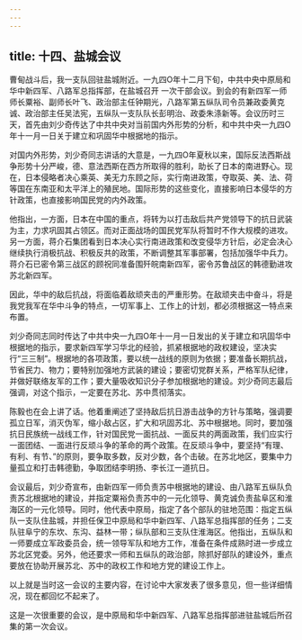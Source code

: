 ```yaml
---
---
---
```

title: 十四、盐城会议
---



曹甸战斗后，我一支队回驻盐城附近。一九四O年十二月下旬，中共中央中原局和华中新四军、八路军总指挥部，在盐城召开 一次干部会议。到会的有新四军一师师长粟裕、副师长叶飞、政治部主任钟期光，八路军第五纵队司令员兼政委黄克诚、政治部主任吴法宪，五纵队一支队队长彭明治、政委朱涤新等。会议历时三天，首先由刘少奇传达了中共中央对当前国内外形势的分析，和中共中央一九四O年十一月一日关于建立和巩固华中根据地的指示。

对国内外形势，刘少奇同志讲话的大意是，一九四O年夏秋以来，国际反法西斯战争形势十分严峻，德、意法西斯在西方所取得的胜利，助长了日本的南进野心。现在，日本侵略者决心乘英、美无力东顾之际，实行南进政策，夺取英、美、法、荷等国在东南亚和太平洋上的殖民地。国际形势的这些变化，直接影响日本侵华的方针政策，也直接影响国民党的内外政策。

他指出，一方面，日本在中国的重点，将转为以打击敌后共产党领导下的抗日武装为主，力求巩固其占领区。而对正面战场的国民党军队将暂时不作大规模的进攻。另一方面，蒋介石集团看到日本决心实行南进政策和改变侵华方针后，必定会决心继续执行消极抗战、积极反共的政策，不断调整其军事部署，包括加强华中兵力。蒋介石已密令第三战区的顾祝同准备围歼皖南新四军，密令苏鲁战区的韩德勤进攻苏北新四军。

因此，华中的敌后抗战，将面临着敌顽夹击的严重形势。在敌顽夹击中奋斗，将是我党我军在华中斗争的特点，一切军事上、工作上的计划，都必须根据这一特点来布置。

刘少奇同志同时传达了中共中央一九四O年十一月一日发出的关于建立和巩固华中根据地的指示，要求新四军学习华北的经验，抓紧根据地的政权建设，坚决实行“三三制”。根据地的各项政策，要以统一战线的原则为依据；要准备长期抗战，节省民力、物力；要特别加强地方武装的建设；要密切党群关系，严格军队纪律，并做好联络友军的工作；要大量吸收知识分子参加根据地的建设。刘少奇同志最后强调，对这个指示，一定要在苏北、苏中贯彻落实。

陈毅也在会上讲了话。他着重阐述了坚持敌后抗日游击战争的方针与策略，强调要孤立日军，消灭伪军，缩小敌占区，扩大和巩固苏北、苏中根据地。同时，要加强抗日民族统一战线工作，针对国民党一面抗战、一面反共的两面政策，我们应实行一面团结、一面进行反顽斗争的革命的两个政策。在反顽斗争中，要坚持“有理、有利、有节、”的原则，要争取多数，反对少数，各个击破。在苏北地区，要集中力量孤立和打击韩德勤，争取团结李明扬、李长江一道抗日。

会议最后，刘少奇宣布，由新四军一师负责苏中根据地的建设、由八路军五纵队负责苏北根据地的建设，并指定粟裕负责苏中的一元化领导、黄克诚负责盐阜区和淮海区的一元化领导。同时，他代表中原局，指定了各个部队的驻地范围：指定五纵队一支队住盐城，并担任保卫中原局和华中新四军、八路军总指挥部的任务；二支队驻阜宁的东坎、东沟、益林一带；纵队部和三支队住淮海区。他指出，五纵队和一师要成立军政委员会，统一领导军队和地方工作，准备在条件成熟时进一步成立苏北区党委。另外，他还要求一师和五纵队的政治部，除抓好部队的建设外，重点要放在协助开展苏北、苏中的政权工作和地方党的建设工作上。

以上就是当时这一会议的主要内容，在讨论中大家发表了很多意见，但一些详细情况，现在都回忆不起来了。

这是一次很重要的会议，是中原局和华中新四军、八路军总指挥部进驻盐城后所召集的第一次会议。